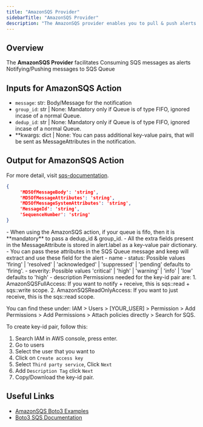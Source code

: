 ```yaml
---
title: "AmazonSQS Provider"
sidebarTitle: "AmazonSQS Provider"
description: "The AmazonSQS provider enables you to pull & push alerts to the Amazon SQS Queue."
---
```


## Overview

The **AmazonSQS Provider** facilitates
Consuming SQS messages as alerts
Notifying/Pushing messages to SQS Queue

<AutoGeneratedSnippet />

## Inputs for AmazonSQS Action

- `message`: str: Body/Message for the notification
- `group_id`: str | None: Mandatory only if Queue is of type FIFO, ignored incase of a normal Queue.
- `dedup_id`: str | None: Mandatory only if Queue is of type FIFO, ignored incase of a normal Queue.
- **kwargs: dict | None: You can pass additional key-value pairs, that will be sent as MessageAttributes in the notification.

## Output for AmazonSQS Action
For more detail, visit [sqs-documentation](https://boto3.amazonaws.com/v1/documentation/api/latest/reference/services/sqs/client/send_message.html#).
   ```json
   {
        'MD5OfMessageBody': 'string',
        'MD5OfMessageAttributes': 'string',
        'MD5OfMessageSystemAttributes': 'string',
        'MessageId': 'string',
        'SequenceNumber': 'string'
   }
   ```

<Note>
  - When using the AmazonSQS action, if your queue is fifo, then it is **mandatory** to pass a dedup_id & group_id.
  - All the extra fields present in the MessageAttribute is stored in alert.label as a key-value pair dictionary.
  - You can pass these attributes in the SQS Queue message and keep will extract and use these field for the alert
    - name
    - status: Possible values 'firing' | 'resolved' | 'acknowledged' | 'suppressed' | 'pending' defaults to 'firing'.
    - severity: Possible values 'critical' | 'high' | 'warning' | 'info' | 'low' defaults to 'high'
    - description

</Note>

<Note>
Permissions needed for the key-id pair are:
1. AmazonSQSFullAccess: If you want to notify + receive, this is sqs::read + sqs::write scope.
2. AmazonSQSReadOnlyAccess: If you want to just receive, this is the sqs::read scope.

You can find these under:
IAM > Users > [YOUR_USER] > Permission > Add Permissions > Add Permissions > Attach policies directly > Search for SQS.

To create key-id pair, follow this:
1. Search IAM in AWS console, press enter.
2. Go to users
3. Select the user that you want to
4. Click on `Create access key`
5. Select `Third party service`, Click `Next`
6. Add `Description Tag` click `Next`
7. Copy/Download the key-id pair.
</Note>

## Useful Links

- [AmazonSQS Boto3 Examples](https://docs.aws.amazon.com/code-library/latest/ug/python_3_sqs_code_examples.html)
- [Boto3 SQS Documentation](https://boto3.amazonaws.com/v1/documentation/api/latest/reference/services/sqs.html)
